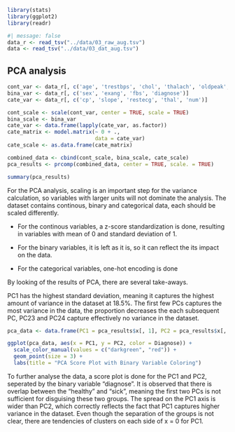 ```r
library(stats)
library(ggplot2)
library(readr)
```

```r
#| message: false
data_r <- read_tsv("../data/03_raw_aug.tsv")
data <- read_tsv("../data/03_dat_aug.tsv")
```

## PCA analysis

```r
cont_var <- data_r[, c('age', 'trestbps', 'chol', 'thalach', 'oldpeak', 'ca')]
bina_var <- data_r[, c('sex', 'exang', 'fbs', 'diagnose')]
cate_var <- data_r[, c('cp', 'slope', 'restecg', 'thal', 'num')]

cont_scale <- scale(cont_var, center = TRUE, scale = TRUE)
bina_scale <- bina_var
cate_var <- data.frame(lapply(cate_var, as.factor))
cate_matrix <- model.matrix(~ 0 + .,
                            data = cate_var)
cate_scale <- as.data.frame(cate_matrix)

combined_data <- cbind(cont_scale, bina_scale, cate_scale)
pca_results <- prcomp(combined_data, center = TRUE, scale. = TRUE)

summary(pca_results)
```

For the PCA analysis, scaling is an important step for the variance calculation, so variables with larger units will not dominate the analysis. The dataset contains continous, binary and categorical data, each should be scaled differently.

-   For the continous variables, a z-score standardization is done, resulting in variables with mean of 0 and standard deviation of 1.

-   For the binary variables, it is left as it is, so it can reflect the its impact on the data.

-   For the categorical variables, one-hot encoding is done

By looking of the results of PCA, there are several take-aways.

PC1 has the highest standard deviation, meaning it captures the highest amount of variance in the dataset at 18.5%. The first few PCs captures the most variance in the data, the proportion decreases the each subsequent PC, PC23 and PC24 capture effectively no variance in the dataset.

```r
pca_data <- data.frame(PC1 = pca_results$x[, 1], PC2 = pca_results$x[, 2], Diagnose = as.factor(data$diagnose))

ggplot(pca_data, aes(x = PC1, y = PC2, color = Diagnose)) +
  scale_color_manual(values = c("darkgreen", "red")) +
  geom_point(size = 3) + 
  labs(title = "PCA Score Plot with Binary Variable Coloring")
```

To further analyse the data, a score plot is done for the PC1 and PC2, seperated by the binary variable "diagnose". It is observed that there is overlap between the "healthy" and "sick", meaning the first two PCs is not sufficient for disguising these two groups. The spread on the PC1 axis is wider than PC2, which correctly reflects the fact that PC1 captures higher variance in the dataset. Even though the separation of the groups is not clear, there are tendencies of clusters on each side of x = 0 for PC1.
